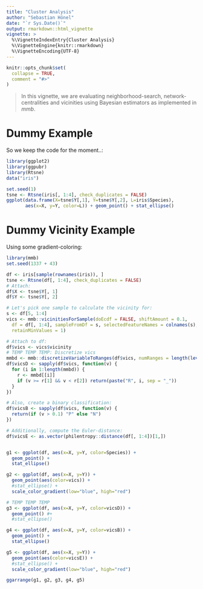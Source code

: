 ```yaml
---
title: "Cluster Analysis"
author: "Sebastian Hönel"
date: "`r Sys.Date()`"
output: rmarkdown::html_vignette
vignette: >
  %\VignetteIndexEntry{Cluster Analysis}
  %\VignetteEngine{knitr::rmarkdown}
  %\VignetteEncoding{UTF-8}
---
```


```r
knitr::opts_chunk$set(
  collapse = TRUE,
  comment = "#>"
)
```

> In this vignette, we are evaluating neighborhood-search, network-centralities and vicinities using Bayesian estimators as implemented in *mmb*.


# Dummy Example
So we keep the code for the moment..:

```r
library(ggplot2)
library(ggpubr)
library(Rtsne)
data("iris")

set.seed(1)
tsne <- Rtsne(iris[, 1:4], check_duplicates = FALSE)
ggplot(data.frame(X=tsne$Y[,1], Y=tsne$Y[,2], L=iris$Species),
       aes(x=X, y=Y, color=L)) + geom_point() + stat_ellipse()
```


# Dummy Vicinity Example
Using some gradient-coloring:

```r
library(mmb)
set.seed(1337 + 43)

df <- iris[sample(rownames(iris)), ]
tsne <- Rtsne(df[, 1:4], check_duplicates = FALSE)
# Attach:
df$X <- tsne$Y[, 1]
df$Y <- tsne$Y[, 2]

# Let's pick one sample to calculate the vicinity for:
s <- df[5, 1:4]
vics <- mmb::vicinitiesForSample(doEcdf = FALSE, shiftAmount = 0.1,
  df = df[, 1:4], sampleFromDf = s, selectedFeatureNames = colnames(s),
  retainMinValues = 1)

# Attach to df:
df$vics <- vics$vicinity
# TEMP TEMP TEMP: Discretize vics
mmbd <- mmb::discretizeVariableToRanges(df$vics, numRanges = length(levels(df$Species)))
df$vicsD <- sapply(df$vics, function(v) {
  for (i in 1:length(mmbd)) {
    r <- mmbd[[i]]
    if (v >= r[1] && v < r[2]) return(paste("R", i, sep = "_"))
  }
})

# Also, create a binary classification:
df$vicsB <- sapply(df$vics, function(v) {
  return(if (v > 0.1) "P" else "N")
})

# Additionally, compute the Euler-distance:
df$vicsE <- as.vector(philentropy::distance(df[, 1:4])[1,])


g1 <- ggplot(df, aes(x=X, y=Y, color=Species)) +
  geom_point() +
  stat_ellipse()

g2 <- ggplot(df, aes(x=X, y=Y)) +
  geom_point(aes(color=vics)) +
  #stat_ellipse() +
  scale_color_gradient(low="blue", high="red")

# TEMP TEMP TEMP
g3 <- ggplot(df, aes(x=X, y=Y, color=vicsD)) +
  geom_point() #+
  #stat_ellipse()

g4 <- ggplot(df, aes(x=X, y=Y, color=vicsB)) +
  geom_point() +
  stat_ellipse()

g5 <- ggplot(df, aes(x=X, y=Y)) +
  geom_point(aes(color=vicsE)) +
  #stat_ellipse() +
  scale_color_gradient(low="blue", high="red")

ggarrange(g1, g2, g3, g4, g5)
```




















